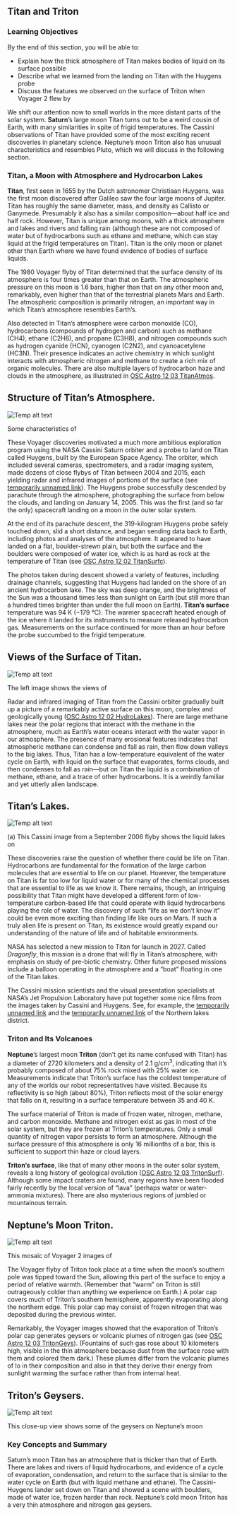 ## Titan and Triton
### Learning Objectives

By the end of this section, you will be able to:

* Explain how the thick atmosphere of Titan makes bodies of liquid on its surface possible
* Describe what we learned from the landing on Titan with the Huygens probe
* Discuss the features we observed on the surface of Triton when Voyager 2 flew by



We shift our attention now to small worlds in the more distant parts of the solar system. **Saturn**’s large moon Titan turns out to be a weird cousin of Earth, with many similarities in spite of frigid temperatures. The Cassini observations of Titan have provided some of the most exciting recent discoveries in planetary science. Neptune’s moon Triton also has unusual characteristics and resembles Pluto, which we will discuss in the following section.

### Titan, a Moon with Atmosphere and Hydrocarbon Lakes

**Titan**, first seen in 1655 by the Dutch astronomer Christiaan Huygens, was the first moon discovered after Galileo saw the four large moons of Jupiter. Titan has roughly the same diameter, mass, and density as Callisto or Ganymede. Presumably it also has a similar composition—about half ice and half rock. However, Titan is unique among moons, with a thick atmosphere and lakes and rivers and falling rain (although these are not composed of water but of hydrocarbons such as ethane and methane, which can stay liquid at the frigid temperatures on Titan). Titan is the only moon or planet other than Earth where we have found evidence of bodies of surface liquids.

The 1980 Voyager flyby of Titan determined that the surface density of its atmosphere is four times greater than that on Earth. The atmospheric pressure on this moon is 1.6 bars, higher than that on any other moon and, remarkably, even higher than that of the terrestrial planets Mars and Earth. The atmospheric composition is primarily nitrogen, an important way in which Titan’s atmosphere resembles Earth’s.

Also detected in Titan’s atmosphere were carbon monoxide (CO), hydrocarbons (compounds of hydrogen and carbon) such as methane (CH4), ethane (C2H6), and propane (C3H8), and nitrogen compounds such as hydrogen cyanide (HCN), cyanogen (C2N2), and cyanoacetylene (HC3N). Their presence indicates an active chemistry in which sunlight interacts with atmospheric nitrogen and methane to create a rich mix of organic molecules. There are also multiple layers of hydrocarbon haze and clouds in the atmosphere, as illustrated in [OSC Astro 12 03 TitanAtmos](OSC_Astro_12_03_TitanAtmos).

## Structure of Titan’s Atmosphere.
![Temp alt text](__MEDIA_URL__OSC_Astro_12_02_TitanAtmos.jpg)<p>Some characteristics of </p>
These Voyager discoveries motivated a much more ambitious exploration program using the NASA Cassini Saturn orbiter and a probe to land on Titan called Huygens, built by the European Space Agency. The orbiter, which included several cameras, spectrometers, and a radar imaging system, made dozens of close flybys of Titan between 2004 and 2015, each yielding radar and infrared images of portions of the surface (see [temporarily unnamed link]()). The Huygens probe successfully descended by parachute through the atmosphere, photographing the surface from below the clouds, and landing on January 14, 2005. This was the first (and so far the only) spacecraft landing on a moon in the outer solar system.

At the end of its parachute descent, the 319-kilogram Huygens probe safely touched down, slid a short distance, and began sending data back to Earth, including photos and analyses of the atmosphere. It appeared to have landed on a flat, boulder-strewn plain, but both the surface and the boulders were composed of water ice, which is as hard as rock at the temperature of Titan (see [OSC Astro 12 02 TitanSurfc](OSC_Astro_12_02_TitanSurfc)).

The photos taken during descent showed a variety of features, including drainage channels, suggesting that Huygens had landed on the shore of an ancient hydrocarbon lake. The sky was deep orange, and the brightness of the Sun was a thousand times less than sunlight on Earth (but still more than a hundred times brighter than under the full moon on Earth). **Titan’s surface** temperature was 94 K (−179 °C). The warmer spacecraft heated enough of the ice where it landed for its instruments to measure released hydrocarbon gas. Measurements on the surface continued for more than an hour before the probe succumbed to the frigid temperature.

## Views of the Surface of Titan.
![Temp alt text](__MEDIA_URL__OSC_Astro_12_02_TitanSurfc.jpg)<p>The left image shows the views of </p>
Radar and infrared imaging of Titan from the Cassini orbiter gradually built up a picture of a remarkably active surface on this moon, complex and geologically young ([OSC Astro 12 02 HydroLakes](OSC_Astro_12_02_HydroLakes)). There are large methane lakes near the polar regions that interact with the methane in the atmosphere, much as Earth’s water oceans interact with the water vapor in our atmosphere. The presence of many erosional features indicates that atmospheric methane can condense and fall as rain, then flow down valleys to the big lakes. Thus, Titan has a low-temperature equivalent of the water cycle on Earth, with liquid on the surface that evaporates, forms clouds, and then condenses to fall as rain—but on Titan the liquid is a combination of methane, ethane, and a trace of other hydrocarbons. It is a weirdly familiar and yet utterly alien landscape.

## Titan’s Lakes.
![Temp alt text](__MEDIA_URL__OSC_Astro_12_02_HydroLakes.jpg)<p>(a) This Cassini image from a September 2006 flyby shows the liquid lakes on </p>
These discoveries raise the question of whether there could be life on Titan. Hydrocarbons are fundamental for the formation of the large carbon molecules that are essential to life on our planet. However, the temperature on Titan is far too low for liquid water or for many of the chemical processes that are essential to life as we know it. There remains, though, an intriguing possibility that Titan might have developed a different form of low-temperature carbon-based life that could operate with liquid hydrocarbons playing the role of water. The discovery of such “life as we don’t know it” could be even more exciting than finding life like ours on Mars. If such a truly alien life is present on Titan, its existence would greatly expand our understanding of the nature of life and of habitable environments.

NASA has selected a new mission to Titan for launch in 2027. Called *Dragonfly*, this mission is a drone that will fly in Titan’s atmosphere, with emphasis on study of pre-biotic chemistry. Other future proposed missions include a balloon operating in the atmosphere and a “boat” floating in one of the Titan lakes.

The Cassini mission scientists and the visual presentation specialists at NASA’s Jet Propulsion Laboratory have put together some nice films from the images taken by Cassini and Huygens. See, for example, the [temporarily unnamed link]() and the [temporarily unnamed link]() of the Northern lakes district.



### Triton and Its Volcanoes

**Neptune**’s largest moon **Triton** (don’t get its name confused with Titan) has a diameter of 2720 kilometers and a density of 2.1 g/cm<sup>3</sup>, indicating that it’s probably composed of about 75% rock mixed with 25% water ice. Measurements indicate that Triton’s surface has the coldest temperature of any of the worlds our robot representatives have visited. Because its reflectivity is so high (about 80%), Triton reflects most of the solar energy that falls on it, resulting in a surface temperature between 35 and 40 K.

The surface material of Triton is made of frozen water, nitrogen, methane, and carbon monoxide. Methane and nitrogen exist as gas in most of the solar system, but they are frozen at Triton’s temperatures. Only a small quantity of nitrogen vapor persists to form an atmosphere. Although the surface pressure of this atmosphere is only 16 millionths of a bar, this is sufficient to support thin haze or cloud layers.

**Triton’s surface**, like that of many other moons in the outer solar system, reveals a long history of geological evolution ([OSC Astro 12 03 TritonSurf](OSC_Astro_12_03_TritonSurf)). Although some impact craters are found, many regions have been flooded fairly recently by the local version of “lava” (perhaps water or water-ammonia mixtures). There are also mysterious regions of jumbled or mountainous terrain.

## Neptune’s Moon Triton.
![Temp alt text](__MEDIA_URL__OSC_Astro_12_03_TritonSurf.jpg)<p>This mosaic of Voyager 2 images of </p>
The Voyager flyby of Triton took place at a time when the moon’s southern pole was tipped toward the Sun, allowing this part of the surface to enjoy a period of relative warmth. (Remember that “warm” on Triton is still outrageously colder than anything we experience on Earth.) A polar cap covers much of Triton’s southern hemisphere, apparently evaporating along the northern edge. This polar cap may consist of frozen nitrogen that was deposited during the previous winter.

Remarkably, the Voyager images showed that the evaporation of Triton’s polar cap generates geysers or volcanic plumes of nitrogen gas (see [OSC Astro 12 03 TritonGeys](OSC_Astro_12_03_TritonGeys)). (Fountains of such gas rose about 10 kilometers high, visible in the thin atmosphere because dust from the surface rose with them and colored them dark.) These plumes differ from the volcanic plumes of Io in their composition and also in that they derive their energy from sunlight warming the surface rather than from internal heat.

## Triton’s Geysers.
![Temp alt text](__MEDIA_URL__OSC_Astro_12_03_TritonGeys.jpg)<p>This close-up view shows some of the geysers on Neptune’s moon </p>


### Key Concepts and Summary

Saturn’s moon Titan has an atmosphere that is thicker than that of Earth. There are lakes and rivers of liquid hydrocarbons, and evidence of a cycle of evaporation, condensation, and return to the surface that is similar to the water cycle on Earth (but with liquid methane and ethane). The Cassini-Huygens lander set down on Titan and showed a scene with boulders, made of water ice, frozen harder than rock. Neptune’s cold moon Triton has a very thin atmosphere and nitrogen gas geysers.



